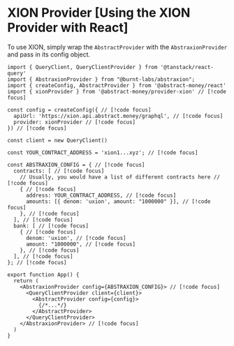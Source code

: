# XION Provider [Using the XION Provider with React]

To use XION, simply wrap the `AbstractProvider` with the `AbstraxionProvider` and pass in its config object.

```tsx twoslash
import { QueryClient, QueryClientProvider } from '@tanstack/react-query'
import { AbstraxionProvider } from "@burnt-labs/abstraxion";
import { createConfig, AbstractProvider } from '@abstract-money/react'
import { xionProvider } from '@abstract-money/provider-xion' // [!code focus]

const config = createConfig({ // [!code focus]
  apiUrl: 'https://xion.api.abstract.money/graphql', // [!code focus]
  provider: xionProvider // [!code focus]
}) // [!code focus]

const client = new QueryClient()

const YOUR_CONTRACT_ADDRESS = 'xion1...xyz'; // [!code focus]

const ABSTRAXION_CONFIG = { // [!code focus]
  contracts: [ // [!code focus]
    // Usually, you would have a list of different contracts here // [!code focus]
    { // [!code focus]
      address: YOUR_CONTRACT_ADDRESS, // [!code focus]
      amounts: [{ denom: 'uxion', amount: "1000000" }], // [!code focus]
    }, // [!code focus]
  ], // [!code focus]
  bank: [ // [!code focus]
    { // [!code focus]
      denom: 'uxion', // [!code focus]
      amount: "1000000", // [!code focus]
    }, // [!code focus]
  ], // [!code focus]
}; // [!code focus]

export function App() {
  return (
    <AbstraxionProvider config={ABSTRAXION_CONFIG}> // [!code focus]
      <QueryClientProvider client={client}>
        <AbstractProvider config={config}>
          {/*...*/}
        </AbstractProvider>
      </QueryClientProvider>
    </AbstraxionProvider> // [!code focus]
  )
}
```
